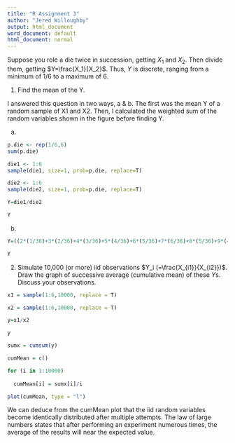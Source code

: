 ```yaml
---
title: "R Assignment 3"
author: "Jered Willoughby"
output: html_document
word_document: default
html_document: normal
---
```


Suppose you role a die twice in succession, getting $X_1$ and $X_2$. Then divide them, getting $Y=\frac{X_1}{X_2}$. Thus, $Y$ is discrete, ranging from a minimum of 1/6 to a maximum of 6. 

1. Find the mean of the Y.

I answered this question in two ways, a & b. The first was the mean Y of a random sample of X1 and X2. Then, I calculated the weighted sum of the random variables shown in the figure before finding Y.

a.

```r
p.die <- rep(1/6,6)
sum(p.die)

die1 <- 1:6
sample(die1, size=1, prob=p.die, replace=T)

die2 <- 1:6
sample(die2, size=1, prob=p.die, replace=T)

Y=die1/die2

Y
```

b.

```r
Y=((2*(1/36)+3*(2/36)+4*(3/36)+5*(4/36)+6*(5/36)+7*(6/36)+8*(5/36)+9*(4/36)+10*(3/36)+11*(2/36)+12*(1/36)))/((2*(1/36)+3*(2/36)+4*(3/36)+5*(4/36)+6*(5/36)+7*(6/36)+8*(5/36)+9*(4/36)+10*(3/36)+11*(2/36)+12*(1/36)))

Y
```

2. Simulate 10,000 (or more) iid observations $Y_i (=\frac{X_{i1}}{X_{i2}})$. Draw the graph of successive average (cumulative mean) of these $Y$s. Discuss your observations. 

```r

x1 = sample(1:6,10000, replace = T)

x2 = sample(1:6,10000, replace = T)

y=x1/x2

y

sumx = cumsum(y)

cumMean = c()

for (i in 1:10000)
  
  cumMean[i] = sumx[i]/i

plot(cumMean, type = "l")
```

We can deduce from the cumMean plot that the iid random variables become identically distributed after multiple attempts. The law of large numbers states that after performing an experiment numerous times, the average of the results will near the expected value.